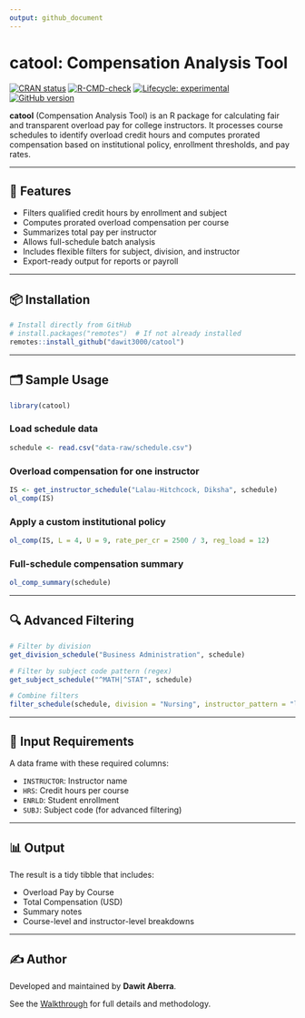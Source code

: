 ```yaml
---
output: github_document
---
```


# catool: Compensation Analysis Tool

[![CRAN status](https://www.r-pkg.org/badges/version/catool)](https://CRAN.R-project.org/package=catool)
[![R-CMD-check](https://github.com/dawit3000/catool/actions/workflows/R-CMD-check.yaml/badge.svg)](https://github.com/dawit3000/catool/actions/workflows/R-CMD-check.yaml)
[![Lifecycle: experimental](https://img.shields.io/badge/lifecycle-experimental-orange.svg)](https://lifecycle.r-lib.org/articles/stages.html#experimental)
[![GitHub version](https://img.shields.io/github/v/tag/dawit3000/catool?label=GitHub&logo=github)](https://github.com/dawit3000/catool)


**catool** (Compensation Analysis Tool) is an R package for calculating fair and transparent overload pay for college instructors. It processes course schedules to identify overload credit hours and computes prorated compensation based on institutional policy, enrollment thresholds, and pay rates.

---

## 🔧 Features

- Filters qualified credit hours by enrollment and subject
- Computes prorated overload compensation per course
- Summarizes total pay per instructor
- Allows full-schedule batch analysis
- Includes flexible filters for subject, division, and instructor
- Export-ready output for reports or payroll

---

## 📦 Installation

```r
# Install directly from GitHub
# install.packages("remotes")  # If not already installed
remotes::install_github("dawit3000/catool")
````

---

## 🗂️ Sample Usage

```r
library(catool)
```

### Load schedule data

```r
schedule <- read.csv("data-raw/schedule.csv")
```

### Overload compensation for one instructor

```r
IS <- get_instructor_schedule("Lalau-Hitchcock, Diksha", schedule)
ol_comp(IS)
```

### Apply a custom institutional policy

```r
ol_comp(IS, L = 4, U = 9, rate_per_cr = 2500 / 3, reg_load = 12)
```

### Full-schedule compensation summary

```r
ol_comp_summary(schedule)
```

---

## 🔍 Advanced Filtering

```r
# Filter by division
get_division_schedule("Business Administration", schedule)

# Filter by subject code pattern (regex)
get_subject_schedule("^MATH|^STAT", schedule)

# Combine filters
filter_schedule(schedule, division = "Nursing", instructor_pattern = "lee")
```

---

## 📄 Input Requirements

A data frame with these required columns:

* `INSTRUCTOR`: Instructor name
* `HRS`: Credit hours per course
* `ENRLD`: Student enrollment
* `SUBJ`: Subject code (for advanced filtering)

---

## 📊 Output

The result is a tidy tibble that includes:

* Overload Pay by Course
* Total Compensation (USD)
* Summary notes
* Course-level and instructor-level breakdowns

---

## ✍️ Author

Developed and maintained by **Dawit Aberra**.

See the [Walkthrough](https://dawit3000.github.io/catool/articles/catool-walkthrough.html) for full details and methodology.
